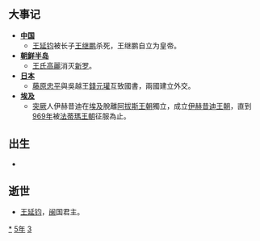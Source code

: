 {{yearTOC|935|南吴'''[[大和_(南吳)|大和]]七年'''，'''[[天祚|天祚]]元年'''；闽'''[[永和_(王延鈞)|永和]]元年'''；于阗'''[[同慶_(于闐)|同慶]]二十四年'''；契丹'''[[天显|天显]]十年'''；南汉'''[[大有_(年號)|大有]]八年'''；后唐（吴越、荆南、马楚）'''[[清泰|清泰]]二年'''；东丹国'''[[甘露_(東丹)|甘露]]十年'''；大義寧'''[[大明_(大義寧)|大明]]五年'''；后蜀'''[[明德_(後蜀)|明德]]二年'''；日本'''[[承平_(日本)|承平]]五年'''}}

== 大事记 ==
*'''[[中国|中国]]'''
**[[王延钧|王延钧]]被长子[[王继鹏|王继鹏]]杀死，王继鹏自立为皇帝。
*'''[[朝鲜半岛|朝鲜半岛]]'''
**[[王氏高麗|王氏高麗]]消灭[[新罗|新罗]]。
*'''[[日本|日本]]'''
**[[藤原忠平|藤原忠平]]與吳越王[[錢元瓘|錢元瓘]]互致國書，兩國建立外交。
*'''[[埃及|埃及]]'''
**[[突厥|突厥]]人伊赫昔迪在[[埃及|埃及]]脫離[[阿拔斯王朝|阿拔斯王朝]]獨立，成立[[伊赫昔迪王朝|伊赫昔迪王朝]]，直到[[969年|969年]]被[[法蒂瑪王朝|法蒂瑪王朝]]征服為止。

== 出生 ==
*

== 逝世 ==
{{Wikisource year mention}}
*[[王延钧|王延钧]]，[[闽_(十国)|闽]]国君主。

[[Category:935年|*]]
[[Category:930年代|5年]]
[[Category:10世纪各年|3]]